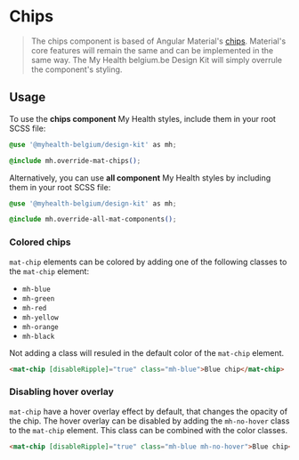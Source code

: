 
<Meta title="Components/Chips" />

# Chips

> The chips component is based of Angular Material's [chips](https://material.angular.io/components/chips). Material's core features will remain the same and can be implemented in the same way.
> The My Health belgium.be Design Kit will simply overrule the component's styling.

## Usage

To use the **chips component** My Health styles, include them in your root SCSS file:

```css
@use '@myhealth-belgium/design-kit' as mh;

@include mh.override-mat-chips();
```

Alternatively, you can use **all component** My Health styles by including them in your root SCSS file:

```css
@use '@myhealth-belgium/design-kit' as mh;

@include mh.override-all-mat-components();
```

### Colored chips

`mat-chip` elements can be colored by adding one of the following classes to the `mat-chip` element:

- `mh-blue`
- `mh-green`
- `mh-red`
- `mh-yellow`
- `mh-orange`
- `mh-black`

Not adding a class will resuled in the default color of the `mat-chip` element.

```html
<mat-chip [disableRipple]="true" class="mh-blue">Blue chip</mat-chip>
```

### Disabling hover overlay

`mat-chip` have a hover overlay effect by default, that changes the opacity of the chip.
The hover overlay can be disabled by adding the `mh-no-hover` class to the `mat-chip` element.
This class can be combined with the color classes.

```html
<mat-chip [disableRipple]="true" class="mh-blue mh-no-hover">Blue chip</mat-chip>
```
